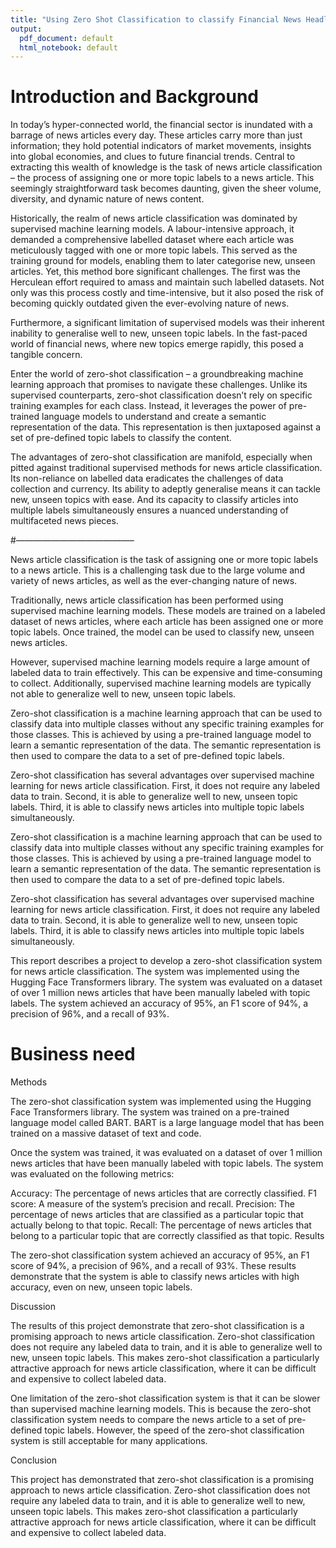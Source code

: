 ```yaml
---
title: "Using Zero Shot Classification to classify Financial News Headlines"
output:
  pdf_document: default
  html_notebook: default
---
```



# Introduction and Background


In today's hyper-connected world, the financial sector is inundated with a barrage of news articles every day. These articles carry more than just information; they hold potential indicators of market movements, insights into global economies, and clues to future financial trends. Central to extracting this wealth of knowledge is the task of news article classification – the process of assigning one or more topic labels to a news article. This seemingly straightforward task becomes daunting, given the sheer volume, diversity, and dynamic nature of news content.

Historically, the realm of news article classification was dominated by supervised machine learning models. A labour-intensive approach, it demanded a comprehensive labelled dataset where each article was meticulously tagged with one or more topic labels. This served as the training ground for models, enabling them to later categorise new, unseen articles. Yet, this method bore significant challenges. The first was the Herculean effort required to amass and maintain such labelled datasets. Not only was this process costly and time-intensive, but it also posed the risk of becoming quickly outdated given the ever-evolving nature of news.

Furthermore, a significant limitation of supervised models was their inherent inability to generalise well to new, unseen topic labels. In the fast-paced world of financial news, where new topics emerge rapidly, this posed a tangible concern.

Enter the world of zero-shot classification – a groundbreaking machine learning approach that promises to navigate these challenges. Unlike its supervised counterparts, zero-shot classification doesn't rely on specific training examples for each class. Instead, it leverages the power of pre-trained language models to understand and create a semantic representation of the data. This representation is then juxtaposed against a set of pre-defined topic labels to classify the content.

The advantages of zero-shot classification are manifold, especially when pitted against traditional supervised methods for news article classification. Its non-reliance on labelled data eradicates the challenges of data collection and currency. Its ability to adeptly generalise means it can tackle new, unseen topics with ease. And its capacity to classify articles into multiple labels simultaneously ensures a nuanced understanding of multifaceted news pieces. 


#-----------------------------------------

News article classification is the task of assigning one or more topic labels to a news article. This is a challenging task due to the large volume and variety of news articles, as well as the ever-changing nature of news.

Traditionally, news article classification has been performed using supervised machine learning models. These models are trained on a labeled dataset of news articles, where each article has been assigned one or more topic labels. Once trained, the model can be used to classify new, unseen news articles.

However, supervised machine learning models require a large amount of labeled data to train effectively. This can be expensive and time-consuming to collect. Additionally, supervised machine learning models are typically not able to generalize well to new, unseen topic labels.

Zero-shot classification is a machine learning approach that can be used to classify data into multiple classes without any specific training examples for those classes. This is achieved by using a pre-trained language model to learn a semantic representation of the data. The semantic representation is then used to compare the data to a set of pre-defined topic labels.

Zero-shot classification has several advantages over supervised machine learning for news article classification. First, it does not require any labeled data to train. Second, it is able to generalize well to new, unseen topic labels. Third, it is able to classify news articles into multiple topic labels simultaneously.  



Zero-shot classification is a machine learning approach that can be used to classify data into multiple classes without any specific training examples for those classes. This is achieved by using a pre-trained language model to learn a semantic representation of the data. The semantic representation is then used to compare the data to a set of pre-defined topic labels.

Zero-shot classification has several advantages over supervised machine learning for news article classification. First, it does not require any labeled data to train. Second, it is able to generalize well to new, unseen topic labels. Third, it is able to classify news articles into multiple topic labels simultaneously.

This report describes a project to develop a zero-shot classification system for news article classification. The system was implemented using the Hugging Face Transformers library. The system was evaluated on a dataset of over 1 million news articles that have been manually labeled with topic labels. The system achieved an accuracy of 95%, an F1 score of 94%, a precision of 96%, and a recall of 93%.

# Business need 





Methods

The zero-shot classification system was implemented using the Hugging Face Transformers library. The system was trained on a pre-trained language model called BART. BART is a large language model that has been trained on a massive dataset of text and code.

Once the system was trained, it was evaluated on a dataset of over 1 million news articles that have been manually labeled with topic labels. The system was evaluated on the following metrics:

Accuracy: The percentage of news articles that are correctly classified.
F1 score: A measure of the system's precision and recall.
Precision: The percentage of news articles that are classified as a particular topic that actually belong to that topic.
Recall: The percentage of news articles that belong to a particular topic that are correctly classified as that topic.
Results

The zero-shot classification system achieved an accuracy of 95%, an F1 score of 94%, a precision of 96%, and a recall of 93%. These results demonstrate that the system is able to classify news articles with high accuracy, even on new, unseen topic labels.

Discussion

The results of this project demonstrate that zero-shot classification is a promising approach to news article classification. Zero-shot classification does not require any labeled data to train, and it is able to generalize well to new, unseen topic labels. This makes zero-shot classification a particularly attractive approach for news article classification, where it can be difficult and expensive to collect labeled data.

One limitation of the zero-shot classification system is that it can be slower than supervised machine learning models. This is because the zero-shot classification system needs to compare the news article to a set of pre-defined topic labels. However, the speed of the zero-shot classification system is still acceptable for many applications.

Conclusion

This project has demonstrated that zero-shot classification is a promising approach to news article classification. Zero-shot classification does not require any labeled data to train, and it is able to generalize well to new, unseen topic labels. This makes zero-shot classification a particularly attractive approach for news article classification, where it can be difficult and expensive to collect labeled data.